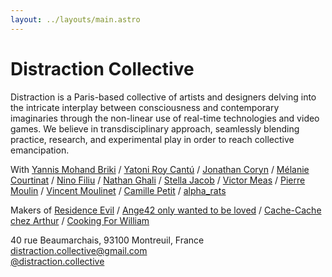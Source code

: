```yaml
---
layout: ../layouts/main.astro
---
```


# Distraction Collective

Distraction is a Paris-based collective of artists and designers delving into the intricate interplay between consciousness and contemporary imaginaries through the non-linear use of real-time technologies and video games. We believe in transdisciplinary approach, seamlessly blending practice, research, and experimental play in order to reach collective emancipation.

With
[Yannis Mohand Briki](https://www.instagram.com/neohybris) /
[Yatoni Roy Cantú](https://www.instagram.com/yatoni) /
[Jonathan Coryn](https://www.instagram.com/corjn) /
[Mélanie Courtinat](https://www.instagram.com/melanie.courtinat) /
[Nino Filiu](https://www.instagram.com/nino.filiu) /
[Nathan Ghali](https://www.instagram.com/nathan_ghali) /
[Stella Jacob](https://www.instagram.com/stellaykv) /
[Victor Meas](https://www.instagram.com/gucciwarlock) /
[Pierre Moulin](https://www.instagram.com/pierre__moulin) /
[Vincent Moulinet](https://www.instagram.com/moulsssss) /
[Camille Petit](https://www.instagram.com/kamyukami) /
[alpha_rats](https://www.instagram.com/alpha_rats)

Makers of
[Residence Evil](https://residence-evil.itch.io/) /
[Ange42 only wanted to be loved](https://residence-evil.itch.io/ange42onlywantedtobeloved) /
[Cache-Cache chez Arthur](https://stellaykv.itch.io/cache-cache-chez-arthur) /
[Cooking For William](https://residence-evil.itch.io/cooking-for-william)

40 rue Beaumarchais, 93100 Montreuil, France<br/>
[distraction.collective@gmail.com](mailto:distraction.collective@gmail.com)<br/>
[@distraction.collective](https://www.instagram.com/distraction.collective)
